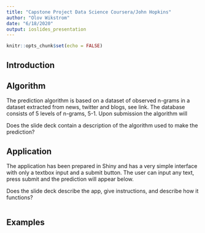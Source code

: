 ```yaml
---
title: "Capstone Project Data Science Coursera/John Hopkins"
author: "Olov Wikstrom"
date: "6/18/2020"
output: ioslides_presentation
---
```


```r
knitr::opts_chunk$set(echo = FALSE)
```

## Introduction



## Algorithm
The prediction algorithm is based on a dataset of observed n-grams in a dataset extracted from news, twitter and blogs, see link.
The database consists of 5 levels of n-grams, 5-1. Upon submission the algorithm will 

Does the slide deck contain a description of the algorithm used to make the prediction?


## Application
The application has been prepared in Shiny and has a very simple interface with only a textbox input and a submit button. The user can input any text, press submit and the prediction will appear below. 

Does the slide deck describe the app, give instructions, and describe how it functions?

```r
```

## Examples
```r
```

